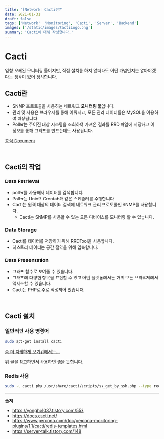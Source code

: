 ```yaml
---
title: '[Network] Cacti란?'
date: 2021-01-31
draft: false
tags: ['Network', 'Monitoring', 'Cacti', 'Server', 'Backend']
images: ['/static/images/CactiLogo.png']
summary: 'Cacti에 대해 작성합니다.'
---
```


# Cacti

엄청 오래된 모니터링 툴이지만, 직접 설치를 하지 않더라도 어떤 개념인지는 알아야겠다는 생각이 있어 정리합니다.

## Cacti란

- SNMP 프로토콜을 사용하는 네트워크 **모니터링 툴**입니다.
- 관리 및 사용은 브라우저를 통해 이뤄지고, 모든 관리 데이터들은 MySQL을 이용하여 저장됩니다.
- Poller는 주어진 대상 시스템을 조회하여 가져온 결과를 RRD 파일에 저장하고 이 정보를 통해 그래프를 만드는데도 사용됩니다.

[공식 Document](https://docs.cacti.net/)

<br />

## Cacti의 작업

### Data Retrieval

- poller를 사용해서 데이터를 검색합니다.
- Poller는 Unix의 Crontab과 같은 스케쥴러를 수행합니다.
- Cacti는 원격 대상의 데이터 검색에 네트워크 관리 프로토콜인 SNMP를 사용합니다.
  - Cacti는 SNMP를 사용할 수 있는 모든 디바이스를 모니터링 할 수 있습니다.

### Data Storage

- Cacti를 데이터를 저장하기 위해 RRDTool을 사용합니다.
- 히스토리 데이터는 공간 절약을 위해 압축합니다.

### Data Presentation

- 그래프 함수로 보여줄 수 있습니다.
- 그래프에 다양한 항목을 표현할 수 있고 어떤 플랫폼에서든 거의 모든 브라우저에서 액세스할 수 있습니다.
- Cacti는 PHP로 주로 작성되어 있습니다.

<br />

## Cacti 설치

### 일반적인 사용 명령어

```bash
sudo apt-get install cacti
```

[좀 더 자세하게 보기위해서는...](https://yongho1037.tistory.com/553)

위 글을 참고하면서 사용하면 좋을 듯합니다.

### Redis 사용

```bash
sudo -u cacti php /usr/share/cacti/scripts/ss_get_by_ssh.php --type redis --host 127.0.0.1 --items ln,lo
```

---

**출처**

- https://yongho1037.tistory.com/553
- https://docs.cacti.net/
- https://www.percona.com/doc/percona-monitoring-plugins/1.1/cacti/redis-templates.html
- https://server-talk.tistory.com/148
